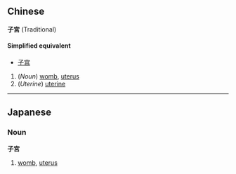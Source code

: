 == Chinese ==
'''子宮''' (Traditional)

====Simplified equivalent====
*[[子宫]]

# (''Noun'') [[womb]], [[uterus]]
# (''Uterine'') [[uterine]]

----

== Japanese ==
===Noun===
'''子宮'''

# [[womb]], [[uterus]]